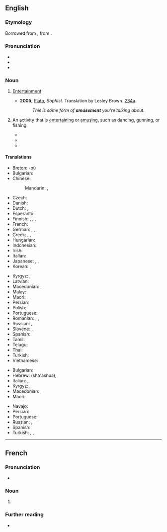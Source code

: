 {{also|Amüsement}}
==English==

===Etymology===
Borrowed from {{etyl|fr|en}} {{m|fr|amusement}}, from {{suffix|amuse|ment|lang=en}}.

===Pronunciation===
* {{IPA|/əˈmjuzmənt/|lang=en}}
* {{audio|en-us-amusement.ogg|Audio (US)|lang=en}}
* {{hyphenation|a|muse|ment|lang=en}}

===Noun===
{{en-noun|~}}

# {{lb|en|uncountable}} [[entertainment|Entertainment]]
#* '''2005''', [[w:Plato|Plato]], ''Sophist''. Translation by Lesley Brown. [[w:Stephanus pagination|234a]].
#*: ''This is some form of '''amusement''' you're talking about.''
# {{lb|en|countable}} An activity that is [[entertaining]] or [[amuse|amusing]], such as dancing, gunning, or fishing.
#* {{quote-book|passage="What a charming '''amusement''' for young people this is, Mr. Darcy! There is nothing like dancing after all. I consider it as one of the first refinements of polished society."|title=[[S:Pride and Prejudice/Chapter 6|Pride and Prejudice]]|author=Jane Austen|year=1813}}
#* {{quote-book|passage=His chief '''amusements''' were gunning and fishing, or sauntering along the beach and through the myrtles, in quest of shells or entomological specimens--his collection of the latter might have been envied by a Swammerdamm.|year=1843|title=[[S:The Gold-Bug|The Gold-Bug]]|author=Edgar Allan Poe}}
#* {{quote-book|passage=The Cat was sour-tempered and grumpy, at first, but before they had journeyed far, the crystal creature had discovered a fine '''amusement'''. The long tails of the monkeys were constantly sticking through the bars of their cage, and when they did, the Glass Cat would slyly seize the tails in her paws and pull them.|year=1919|title=[[S:The Magic of Oz/Chapter 20|The Magic of Oz]]|author=L. Frank Baum}}

====Translations====
{{trans-top|entertainment}}
* Breton: {{t+|br|diduamant|m}} -où
* Bulgarian: {{t+|bg|забавление|n}}
* Chinese:
*: Mandarin: {{t+|cmn|娛樂|sc=Hani}}, {{t+|cmn|娱乐|tr=yúlè|sc=Hani}} <!-- removed Zhuyin (ㄩˊㄌㄜˋ) -->
* Czech: {{t+|cs|zábava|f}}
* Danish: {{t|da|underholdning|c}}
* Dutch: {{t+|nl|amusement|n}}, {{t+|nl|vertier|n}}
* Esperanto: {{t|eo|amuzado}}
* Finnish: {{t+|fi|huvi}}, {{t+|fi|huvitus}}, {{t|fi|huvittuneisuus}}, {{t+|fi|hilpeys}}
* French: {{t+|fr|amusement|m}}
* German: {{t+|de|Amüsement|n}} {{qualifier|obsolete}}, {{t+|de|Entertainment|n}} {{qualifier|colloquial}}, {{t+|de|Unterhaltung|f}}, {{t+|de|Vergnügen|n}}
* Greek: {{t+|el|διασκέδαση|f}}, {{t+|el|ψυχαγωγία|f}}, {{t+|el|αναψυχή|f}}
* Hungarian: {{t+|hu|szórakozás}}
* Indonesian: {{t+|id|hiburan}}
* Irish: {{t|ga|áibhéar|m}}
* Italian: {{t+|it|divertimento|m}}
* Japanese: {{t+|ja|娯楽|tr=ごらく, goraku|sc=Jpan}}, {{t|ja|アミューズメント|tr=amyūzumento|sc=Jpan}}, {{t+|ja|遊び|tr=asobi|sc=Jpan}}
* Korean: {{t+|ko|오락}}, {{t+|ko|놀이}}
{{trans-mid}}
* Kyrgyz: {{t+|ky|эрмек}}, {{t+|ky|оюн-зоок}}
* Latvian: {{t|lv|izprieca|f}}
* Macedonian: {{t|mk|забава|f|sc=Cyrl}}, {{t|mk|разонода|f|sc=Cyrl}}
* Malay: {{t|ms|hiburan}}
* Maori: {{t|mi|harakoa}}
* Persian: {{t|fa|شادی خوشحالی خوشی مسرت|sc=fa-Arab}}
* Polish: {{t+|pl|zabawa|f}}
* Portuguese: {{t+|pt|divertimento|m}}
* Romanian: {{t+|ro|divertisment|n}}, {{t+|ro|distracție|f}}, {{t+|ro|amuzament|n}}
* Russian: {{t+|ru|развлече́ние|n}}, {{t+|ru|заба́ва|f}}
* Slovene: {{t+|sl|zabava|f}}, {{t|sl|razvedrilo|n}}
* Spanish: {{t+|es|divertimiento|m}}
* Tamil: {{t+|ta|கேளிக்கை|sc=Taml}}
* Telugu: {{t+|te|వినోదం|sc=Telu}}
* Thai: {{t+|th|มหรสพ|tr=mà-hǒr-rá-sòp}}
* Turkish: {{t+|tr|eğlence}}
* Vietnamese: {{t+|vi|hài hước|alt=sự hài hước}}
{{trans-bottom}}

{{trans-top|an activity that is entertaining or amusing}}
* Bulgarian: {{t+|bg|развлечение}}
* Hebrew: {{t|he|שעשוע|m}} (sha'ashua), {{t|he|כיוף|m}}
* Italian: {{t+|it|intrattenimento|m}}, {{t+|it|festeggiamento|m}}
* Kyrgyz: {{t+|ky|көңүл ачуу}}, {{t+|ky|эриккенди жазуу}}
* Macedonian: {{t|mk|забава|f|sc=Cyrl}}, {{t|mk|разонода|f|sc=Cyrl}}
* Maori: {{t|mi|harakoa}}
{{trans-mid}}
* Navajo: {{t|nv|zhǫʼ}}
* Persian: {{t+|fa|سرگرمی|sc=fa-Arab}}
* Portuguese: {{t+|pt|diversão|f}}
* Russian: {{t+|ru|развлече́ние|n}}, {{t+|ru|заба́ва|f}}
* Spanish: {{t+|es|diversión|f}}
* Turkish: {{t+|tr|etkinlik}}, {{t+|tr|uğraşı}}, {{t+|tr|eğlenti}}
{{trans-bottom}}

----

==French==

===Pronunciation===
* {{audio|Fr-amusement.ogg|audio|lang=fr}}

===Noun===
{{fr-noun|m}}

# {{l|en|amusement}}

===Further reading===
* {{R:TLFi}}
